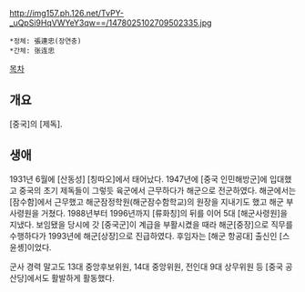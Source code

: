 http://img157.ph.126.net/TvPY-_uQpSi9HqVWYeY3qw==/1478025102709502335.jpg

 *정체: 張連忠(장연충)
 *간체: 张连忠

[[목차]]
== 개요 ==
[중국]의 [제독]. 

== 생애 ==
1931년 6월에 [산동성] [칭따오]에서 태어났다. 1947년에 [중국 인민해방군]에 입대했고 중국의 초기 제독들이 그렇듯 육군에서 근무하다가 해군으로 전군하였다. 해군에서는 [잠수함]에서 근무했고 해군잠정학원(해군잠수함학교)의 원장을 지내기도 했고 해군 부사령원을 거쳤다. 1988년부터 1996년까지 [류화칭]의 뒤를 이어 5대 [해군사령원]을 지냈다. 보임됐을 당시에 갓 [중국군]이 계급을 부활시켰을 때라 해군[중장]으로 직무를 수행하다가 1993년에 해군[상장]으로 진급하였다. 후임자는 [해군 항공대] 출신인 [스윤솅]이었다.

군사 경력 말고도 13대 중앙후보위원, 14대 중앙위원, 전인대 9대 상무위원 등 [중국 공산당]에서도 활발하게 활동했다.
